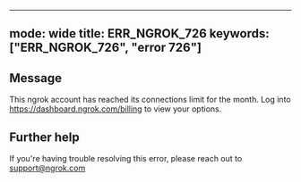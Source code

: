 
---
mode: wide
title: ERR_NGROK_726
keywords: ["ERR_NGROK_726", "error 726"]
---

## Message
This ngrok account has reached its connections limit for the month. Log into https://dashboard.ngrok.com/billing to view your options.




## Further help
If you're having trouble resolving this error, please reach out to [support@ngrok.com](mailto:support@ngrok.com?subject=Help%20with%20ERR_NGROK_726)

